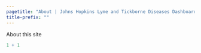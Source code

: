 ```yaml
---
pagetitle: "About | Johns Hopkins Lyme and Tickborne Diseases Dashboard"
title-prefix: ""
---
```


About this site

```r
1 + 1
```
